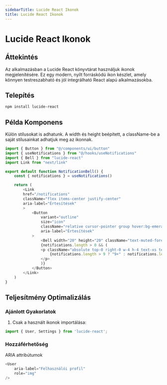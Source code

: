```yaml
---
sidebarTitle: Lucide React Ikonok
title: Lucide React Ikonok
---
```


# Lucide React Ikonok

## Áttekintés

Az alkalmazásban a Lucide React könyvtárat használjuk ikonok megjelenítésére. Ez egy modern, nyílt forráskódú ikon készlet, amely könnyen testreszabható és jól integrálható React alapú alkalmazásokba.

## Telepítés

```sh
npm install lucide-react
```

## Példa Komponens

Külön stílusokat is adhatunk. A width és height beépített, a className-be a saját stílusainkat adhatjuk meg az ikonnak.

```typescript {21} filename="notification-bell.tsx"
import { Button } from "@/components/ui/button"
import { useNotifications } from "@/hooks/useNotifications"
import { Bell } from "lucide-react"
import Link from "next/link"

export default function NotificationBell() {
    const { notifications } = useNotifications()

    return (
        <Link
        href="/notifications"
        className="flex items-center justify-center"
        aria-label="Értesítések"
        >
            <Button
                variant="outline"
                size="icon"
                className="relative cursor-pointer group hover:bg-emerald/15"
                aria-label="Értesítések"
            >
                <Bell width="20" height="20" className="text-muted-foreground" />
                {notifications.length > 0 && (
                <p className="absolute top-0 right-0 w-4 h-4 text-xs text-white transform translate-x-1/2 -translate-y-1/2 bg-red-500 rounded-full">
                    {notifications.length > 9 ? "9+" : notifications.length}
                </p>
                )}
            </Button>
        </Link>
    )
}
```

## Teljesítmény Optimalizálás

### Ajánlott Gyakorlatok

1. Csak a használt ikonok importálása:

```typescript
import { User, Settings } from 'lucide-react';
```

### Hozzáférhetőség

ARIA attribútumok

```typescript
<User 
    aria-label="Felhasználói profil"
    role="img"
/>
```
